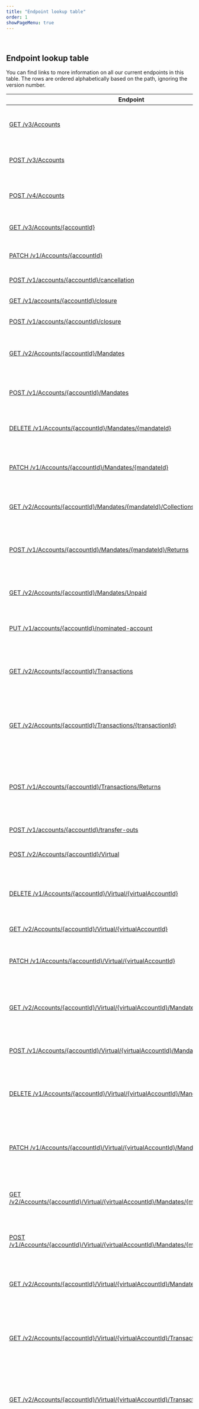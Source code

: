 ```yaml
---
title: "Endpoint lookup table"
order: 1
showPageMenu: true
---
```


 
## Endpoint lookup table

You can find links to more information on all our current endpoints in this table.
The rows are ordered alphabetically based on the path, ignoring the version number.

| Endpoint      | Description |
| ----------- |  ----------- |
| [GET /v3/Accounts](../gbp-accounts/manage-accounts#get-all-accounts-real) | Get all accounts associated with your institution |
| [POST /v3/Accounts](../gbp-accounts/manage-accounts#create-an-account-real) | Create an account with the specified name |
| [POST /v4/Accounts](../embedded-banking/fscs-protected-deposits#create-an-account) | Create a new FSCS-protected current account |
| [GET /v3/Accounts/{accountId}](../gbp-accounts/manage-accounts#get-information-for-an-account-real) | Get a detailed view of an account |
| [PATCH /v1/Accounts/{accountId}](../gbp-accounts/manage-accounts#amend-an-account-real) | Amend the properties of an existing account |
| [POST /v1/accounts/{accountId}/cancellation](../embedded-banking/cash-isa#cancel-a-cash-isa) | Cancel a cash ISA |
| [GET /v1/accounts/{accountId}/closure](../embedded-banking/cash-isa#check-cash-isa-closure-status) | Get cash ISA closure status |
| [POST /v1/accounts/{accountId}/closure](../embedded-banking/cash-isa#close-a-cash-isa) | Close a cash ISA |
| [GET /v2/Accounts/{accountId}/Mandates](../uk-payments/bacs-direct-debit-instructions#get-all-ddis-real-account) | Get all of the Direct Debit Instructions associated with the account |
| [POST /v1/Accounts/{accountId}/Mandates](../uk-payments/bacs-direct-debit-instructions#create-a-ddi-real-account) | Request creation of a Direct Debit Instruction |
| [DELETE /v1/Accounts/{accountId}/Mandates/{mandateId}](../uk-payments/bacs-direct-debit-instructions#cancel-a-ddi-real-account) | Request cancellation for a Direct Debit Instruction |
| [PATCH /v1/Accounts/{accountId}/Mandates/{mandateId}](../uk-payments/bacs-direct-debit-instructions#amend-a-ddi-real-account) | Request amendments to Direct Debit Instruction |
| [GET /v2/Accounts/{accountId}/Mandates/{mandateId}/Collections](../gbp-accounts/bacs-payment-data#get-all-collected-direct-debit-payments-real-account) | Get a collection of transactions for account Instruction |
| [POST /v1/Accounts/{accountId}/Mandates/{mandateId}/Returns](../uk-payments/bacs-direct-debit-instructions#return-a-ddi-real-account) | Request rejection for the supplied Direct Debit Instruction identifier |
| [GET /v2/Accounts/{accountId}/Mandates/Unpaid](../gbp-accounts/bacs-payment-data#get-all-unpaid-direct-debit-payments-real-account) | Get a list of all unpaid transactions belonging to an account |
| [PUT /v1/accounts/{accountId}/nominated-account](../embedded-banking/cash-isa#set-up-a-nominated-account) | Set up a nominated account for a cash ISA |
| [GET /v2/Accounts/{accountId}/Transactions](../gbp-accounts/payment-data#get-all-payments-real-account) | Get a summary of all of the transactions from the specified account |
| [GET /v2/Accounts/{accountId}/Transactions/{transactionId}](../gbp-accounts/payment-data#get-a-payment-real-account) | Get the details of a specific transaction from the specified account |
| [POST /v1/Accounts/{accountId}/Transactions/Returns](../uk-payments/bacs#return-bacs-payment-real-account) | Create a return of one or more Direct Debit or Direct Credit transactions for the account |
| [POST /v1/accounts/{accountId}/transfer-outs](../embedded-banking/cash-isa#transfer-out-a-cash-isa) | Transfer out a cash ISA |
| [POST /v2/Accounts/{accountId}/Virtual](../gbp-accounts/manage-accounts#create-accounts-virtual) | Create a series of virtual accounts |
| [DELETE /v1/Accounts/{accountId}/Virtual/{virtualAccountId}](../gbp-accounts/manage-accounts#disable-an-account-virtual) | Disable the virtual account that belongs to the given account |
| [GET /v2/Accounts/{accountId}/Virtual/{virtualAccountId}](../gbp-accounts/manage-accounts#get-information-for-an-account-virtual) | Get a specific virtual account |
| [PATCH /v1/Accounts/{accountId}/Virtual/{virtualAccountId}](../gbp-accounts/manage-accounts#amend-an-account-virtual) | Amend the properties of an existing virtual account |
| [GET /v2/Accounts/{accountId}/Virtual/{virtualAccountId}/Mandates](../uk-payments/bacs-direct-debit-instructions#get-all-ddis-virtual-account) | Get all of the Direct Debit Instructions associated with the virtual account |
| [POST /v1/Accounts/{accountId}/Virtual/{virtualAccountId}/Mandates](../uk-payments/bacs-direct-debit-instructions#create-a-ddi-virtual-account) | Request creation of a Direct Debit Instruction |
| [DELETE /v1/Accounts/{accountId}/Virtual/{virtualAccountId}/Mandates/{mandateId}](../uk-payments/bacs-direct-debit-instructions#cancel-a-ddi-virtual-account) | Request cancellation for a Direct Debit Instruction for virtual account |
| [PATCH /v1/Accounts/{accountId}/Virtual/{virtualAccountId}/Mandates/{mandateId}](../uk-payments/bacs-direct-debit-instructions#amend-a-ddi-virtual-account) | Request amendments to Direct Debit Instruction for virtual account |
| [GET /v2/Accounts/{accountId}/Virtual/{virtualAccountId}/Mandates/{mandateId}/Collections](../gbp-accounts/bacs-payment-data#get-all-collected-direct-debit-payments-virtual-account) | Get a collection of transactions for account Direct Debit Instructions |
| [POST /v1/Accounts/{accountId}/Virtual/{virtualAccountId}/Mandates/{mandateId}/Returns](../uk-payments/bacs-direct-debit-instructions#return-a-ddi-virtual-account) | Request rejection for the supplied Instruction identifier |
| [GET /v2/Accounts/{accountId}/Virtual/{virtualAccountId}/Mandates/Unpaid](../gbp-accounts/bacs-payment-data#get-all-unpaid-direct-debit-payments-virtual-account) | Get a list of all unpaid transactions belonging to a virtual account |
| [GET /v2/Accounts/{accountId}/Virtual/{virtualAccountId}/Transactions](../gbp-accounts/payment-data#get-all-payments-virtual-account) | Get a summary of all of the transactions from the specified virtual account |
| [GET /v2/Accounts/{accountId}/Virtual/{virtualAccountId}/Transactions/{transactionId}](../gbp-accounts/payment-data#get-a-payment-virtual-account) | Get the details of a specific transaction from the specified virtual account |
| [POST /v1/Accounts/{accountId}/Virtual/{virtualAccountId}/Transactions/Returns](../uk-payments/bacs#return-bacs-payment-virtual-account) | Create a return of one or more Direct Debit or Direct Credit transactions for the virtual account |
| [GET /v1/Accounts/Virtual](../gbp-accounts/manage-accounts#get-accounts-virtual) | Get a list of all the virtual accounts belonging to an institution |
| [PUT /v1/Cop/opt/accounts/{accountId}](../uk-payments/confirmation-of-payee#opt-out-from-the-cop-service-real-account) | Update an account to either opt out or opt back into our Confirmation of Payee (CoP) service |
| [PUT /v1/Cop/opt/accounts/{accountId}/virtual/{virtualAccountId}](../uk-payments/confirmation-of-payee#opt-out-from-the-cop-service-virtual-account) | Update a virtual account to either opt out or opt back into  our Confirmation of Payee (CoP) service |
| [POST /v1/customers/retail](../embedded-banking/fscs-protected-deposits#create-a-retail-customer) | Create a new retail customer |
| [PATCH /v1/customers/retail/{customerId}](../embedded-banking/fscs-protected-deposits#update-an-existing-retail-customers-personal-information) | Update the details of an existing retail customer |
| [PUT /v1/customers/retail/{customerId}/currentaddress](../embedded-banking/fscs-protected-deposits#update-an-existing-retail-customers-address) | Update the address of an existing retail customer |
| [POST /v1/isas](../embedded-banking/cash-isa#create-a-cash-isa) | Create a cash ISA |
| [GET /v1/isas/{accountId}](../embedded-banking/cash-isa#get-cash-isa-details) | Get cash ISA details |
| [POST /v1/isas/{accountId}/transfer-outs/rejection](../embedded-banking/cash-isa#cash-isa-transfer-out-rejected) | Inform ClearBank that cash ISA transfer out has been rejected |
| [POST /fx/v1/order](../multi-currency/fx-trade#create-a-foreign-exchange-fx-buy-and-sell-order) | Create a Foreign Exchange (FX) trade with the buy or sell amount specified |
| [POST /inbound-payment-simulation/chaps/v1/customer-payments](../uk-payments/chaps#simulate-an-inbound-chaps-payment)| Simulate an inbound CHAPS payment for testing in the sim environment|
| [GET /mccy/v1/Accounts](../multi-currency/manage-multi-currency-accounts#get-all-accounts-real) | Get a list of all the accounts associated with your institution, excluding virtual accounts |
| [POST /mccy/v1/Accounts](../multi-currency/manage-multi-currency-accounts#create-a-new-account-real) | Create a new account |
| [DELETE /mccy/v1/Accounts/{accountId}](../multi-currency/manage-multi-currency-accounts#close-an-existing-account-real) | Close an existing account |
| [GET /mccy/v1/Accounts/{accountId}](../multi-currency/manage-multi-currency-accounts#get-information-for-an-account-real) | Get details related to an account |
| [PATCH /mccy/v1/Accounts/{accountId}](../multi-currency/manage-multi-currency-accounts#amend-the-properties-of-an-account-real) | Amend the properties of an existing account |
| [GET /mccy/v1/Accounts/{accountId}/balances](../multi-currency/manage-multi-currency-accounts#get-the-balance-of-an-account-real) | Get the balance of an account |
| [POST /mccy/v1/Accounts/{accountId}/currencies](../multi-currency/manage-multi-currency-accounts#add-a-currency-to-an-existing-account-real) | Enable an existing account to support a new currency |
| [GET /mccy/v1/Accounts/{accountId}/transactions](../multi-currency/account-reporting#get-full-transaction-list-for-an-account) | Get a list of transactions for a real account and any virtual accounts associated with that real account |
| [POST /v1/mccy/inboundpayment/{accountUniqueId}](../multi-currency/multi-currency-payments#fund-your-account-in-the-simulation-environment) | Make an inbound payment to an account in the simulation environment |
| [POST /v1/mccy/internaltransfers](../multi-currency/multi-currency-payments#request-an-internal-transfer) | Initiate an internal transfer request |
| [POST /v1/mccy/payments](../multi-currency/multi-currency-payments#initiate-a-payment) | Initiate payments |
| [DELETE /v1/mccy/payments/{batchId}](../multi-currency/multi-currency-payments#cancel-batch-payments) | Cancel a batch of payments with a matching batch ID |
| [DELETE /v1/mccy/payments/{batchId}/{endToEndId}](../multi-currency/multi-currency-payments#cancel-a-single-payment) | Cancel a single payment within a batch, with a matching batch ID and end-to-end ID |
| [POST /mccy/v1/StatementRequests](../multi-currency/account-reporting#request-a-statement-for-all-accounts) | Request a statement for all accounts associated with your institution (as per the specified currency) |
| [POST /mccy/v1/StatementRequests/account/{iban}](../multi-currency/account-reporting#request-a-statement-for-an-account) | Request a statement for a specific account associated with your institution (as per the specified currency), excluding virtual accounts |
| [GET /mccy/v1/Transactions/{transactionId}](../multi-currency/account-reporting#get-a-transaction) | Get a transaction |
| [POST /mccy/v1/VirtualAccounts](../multi-currency/manage-multi-currency-accounts#create-an-account-virtual) | Create a new virtual account |
| [DELETE /mccy/v1/VirtualAccounts/{virtualAccountId}](../multi-currency/manage-multi-currency-accounts#close-an-account-virtual) | Close an existing virtual account |
| [GET /mccy/v1/VirtualAccounts/{virtualAccountId}](../multi-currency/manage-multi-currency-accounts#get-information-for-an-account-virtual) | Get details related to a virtual account |
| [PATCH /mccy/v1/VirtualAccounts/{virtualAccountId}](../multi-currency/manage-multi-currency-accounts#amend-the-properties-of-an-account-virtual) | Amend the properties of an existing virtual account |
| [PATCH /mccy/v1/VirtualAccounts/{virtualAccountId}/status](../multi-currency/manage-multi-currency-accounts#update-the-status-of-an-account-virtual) | Update the status of an existing virtual account |
| [GET /mccy/v1/VirtualAccounts/{virtualAccountId}/transactions](../multi-currency/account-reporting#get-transaction-list-for-a-virtual-account) | Get a list of transactions for a virtual account |
| [POST /open-banking/outbound/v1/name-verification](../uk-payments/confirmation-of-payee#check-name-registered-with-the-payees-account) | Confirm the exact name registered with the payee's account |
| [POST /open-banking/outbound/v1/srd/validate](../uk-payments/confirmation-of-payee#check-whether-a-sort-code-account-number-requires-srd-with-cop-requests) | Confirm whether a given sort code/account number combination requires Secondary Reference Data (SRD) with Confirmation of Payee (CoP) requests |
| [POST /v3/Payments/CHAPS](../uk-payments/chaps#send-a-chaps-payment) | Initiate an FTR compliant payment using the CHAPS payment scheme |
| [POST /payments/chaps/v4/institution-payments](../uk-payments/chaps#send-a-chaps-bank-to-bank-payment)| Initiate an outbound CHAPS bank-to-bank payment|
| [POST /payments/chaps/v4/return-payments](../uk-payments/chaps#return-a-chaps-payment)|Initiate the return of a CHAPS payment|
| [POST /v3/payments/fps](../uk-payments/faster-payments#send-faster-payments) | Initiate an FTR compliant payment using the Faster Payments scheme |
| [POST /v3/payments/fps/return](../uk-payments/faster-payments#return-an-fps-payment) | Return a single inbound Faster Payment |
| [POST /v2/payments/fps/singlepayment](../uk-payments/faster-payments#send-a-faster-payment-originated-overseas) | Initiate an outbound payment originated overseas |
| [GET /v2/Transactions](../gbp-accounts/payment-data#get-all-payments-institution) | Get a summary of all of the transactions from the institution |
| [GET /v1/Transactions/{sortCode}/DirectCredit/Unapplied](../gbp-accounts/bacs-payment-data#get-all-unapplied-direct-credit-payments) | Return a list of all unapplied Direct Credit transactions for a given sort code |
| [GET /v1/Transactions/{sortCode}/DirectDebit/Unpaid](../gbp-accounts/bacs-payment-data#get-all-unpaid-direct-debit-payments-institution) | Return a list of all unpaid Direct Debit Transactions for a given sort code |